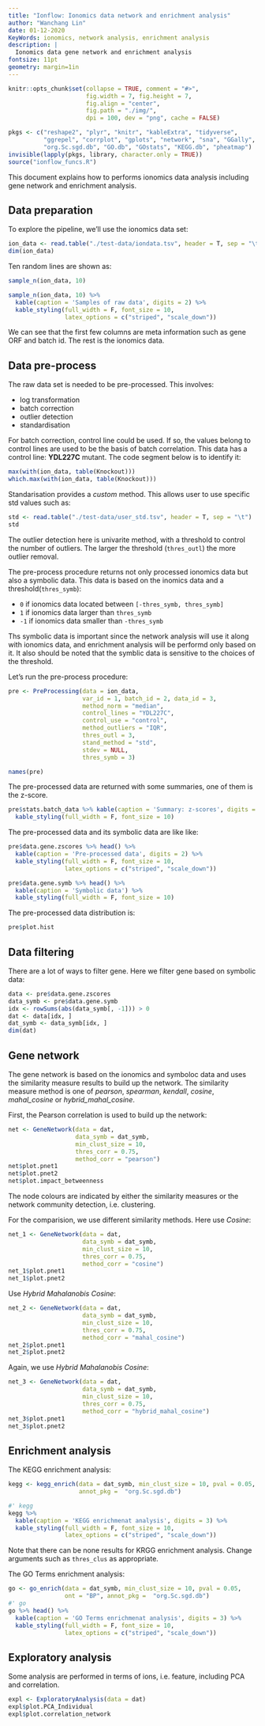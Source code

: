 ```yaml
---
title: "Ionflow: Ionomics data network and enrichment analysis"
author: "Wanchang Lin"
date: 01-12-2020
KeyWords: ionomics, network analysis, enrichment analysis 
description: |
  Ionomics data gene network and enrichment analysis
fontsize: 11pt
geometry: margin=1in
---
```


```r
knitr::opts_chunk$set(collapse = TRUE, comment = "#>",
                      fig.width = 7, fig.height = 7, 
                      fig.align = "center",
                      fig.path = "./img/",
                      dpi = 100, dev = "png", cache = FALSE)

pkgs <- c("reshape2", "plyr", "knitr", "kableExtra", "tidyverse",
          "ggrepel", "corrplot", "gplots", "network", "sna", "GGally",
          "org.Sc.sgd.db", "GO.db", "GOstats", "KEGG.db", "pheatmap")
invisible(lapply(pkgs, library, character.only = TRUE))
source("ionflow_funcs.R")
```

This document explains how to performs ionomics data analysis including gene
network and enrichment analysis. 

## Data preparation

To explore the pipeline, we'll use the ionomics data set:

```r
ion_data <- read.table("./test-data/iondata.tsv", header = T, sep = "\t")
dim(ion_data)
```

Ten random lines are shown as:

```r
sample_n(ion_data, 10)
```

```r
sample_n(ion_data, 10) %>%
  kable(caption = 'Samples of raw data', digits = 2) %>% 
  kable_styling(full_width = F, font_size = 10,
                latex_options = c("striped", "scale_down"))
```

We can see that the first few columns are meta information such as gene ORF
and batch id. The rest is the ionomics data. 


## Data pre-process

The raw data set is needed to be pre-processed. This involves:

- log transformation
- batch correction
- outlier detection
- standardisation

For batch correction, control line could be used. If so, the values belong
to control lines are used to be the basis of batch correlation. This data
has a control line: **YDL227C** mutant. The code segment below is to
identify it:

```r
max(with(ion_data, table(Knockout)))
which.max(with(ion_data, table(Knockout)))
```

Standarisation provides a *custom* method. This allows user to use
specific std values such as: 

```r
std <- read.table("./test-data/user_std.tsv", header = T, sep = "\t")
std
```

The outlier detection here is univarite method, with a threshold to control
the number of outliers. The larger the threshold (`thres_outl`) the more
outlier removal. 

The pre-process procedure returns not only processed ionomics data but also
a symbolic data. This data is based on the inomics data and a
threshold(`thres_symb`):

- `0` if ionomics data located between `[-thres_symb, thres_symb]`
- `1` if ionomics data larger than `thres_symb`
- `-1` if ionomics data smaller than `-thres_symb`

Ths symbolic data is important since the network analysis will use it along
with ionomics data, and enrichment analysis will be performd only based on
it. It also should be noted that the symblic data is sensitive to the
choices of the threshold. 

Let's run the pre-process procedure:

```r
pre <- PreProcessing(data = ion_data,
                     var_id = 1, batch_id = 2, data_id = 3,
                     method_norm = "median",
                     control_lines = "YDL227C",
                     control_use = "control",
                     method_outliers = "IQR",
                     thres_outl = 3,
                     stand_method = "std",
                     stdev = NULL,
                     thres_symb = 3)

names(pre)
```

The pre-processed data are returned with some summaries, one of them is the
z-score.

```r
pre$stats.batch_data %>% kable(caption = 'Summary: z-scores', digits = 2) %>%
  kable_styling(full_width = F, font_size = 10)
```

The pre-processed data and its symbolic data are like like:

```r
pre$data.gene.zscores %>% head() %>%
  kable(caption = 'Pre-processed data', digits = 2) %>% 
  kable_styling(full_width = F, font_size = 10,
                latex_options = c("striped", "scale_down"))

pre$data.gene.symb %>% head() %>%
  kable(caption = 'Symbolic data') %>%
  kable_styling(full_width = F, font_size = 10)
```

The pre-processed data distribution is:

```r
pre$plot.hist
```

## Data filtering

There are a lot of ways to filter gene. Here we filter gene based on
symbolic data:

```r
data <- pre$data.gene.zscores
data_symb <- pre$data.gene.symb
idx <- rowSums(abs(data_symb[, -1])) > 0
dat <- data[idx, ]
dat_symb <- data_symb[idx, ]
dim(dat)
```

## Gene network

The gene network is based on the ionomics and symboloc data and uses the
similarity measure results to build up the network. The similarity measure
method is one of *pearson*, *spearman*, *kendall*, *cosine*, *mahal_cosine*
or *hybrid_mahal_cosine*.

First, the Pearson correlation is used to build up the network:

```r
net <- GeneNetwork(data = dat,
                   data_symb = dat_symb,
                   min_clust_size = 10,
                   thres_corr = 0.75,
                   method_corr = "pearson")
net$plot.pnet1
net$plot.pnet2
net$plot.impact_betweenness
```

The node colours are indicated by either the similarity measures or the
network community detection, i.e. clustering.

\clearpage

For the comparision, we use different similarity methods. Here use *Cosine*:

```r
net_1 <- GeneNetwork(data = dat,
                     data_symb = dat_symb,
                     min_clust_size = 10,
                     thres_corr = 0.75,
                     method_corr = "cosine")
net_1$plot.pnet1
net_1$plot.pnet2
```

\clearpage

Use *Hybrid Mahalanobis Cosine*:

```r
net_2 <- GeneNetwork(data = dat,
                     data_symb = dat_symb,
                     min_clust_size = 10,
                     thres_corr = 0.75,
                     method_corr = "mahal_cosine")
net_2$plot.pnet1
net_2$plot.pnet2
```

\clearpage

Again, we use *Hybrid Mahalanobis Cosine*:

```r
net_3 <- GeneNetwork(data = dat,
                     data_symb = dat_symb,
                     min_clust_size = 10,
                     thres_corr = 0.75,
                     method_corr = "hybrid_mahal_cosine")
net_3$plot.pnet1
net_3$plot.pnet2
```

\clearpage

## Enrichment analysis

The KEGG enrichment analysis:

```r
kegg <- kegg_enrich(data = dat_symb, min_clust_size = 10, pval = 0.05,
                    annot_pkg =  "org.Sc.sgd.db")

#' kegg
kegg %>% 
  kable(caption = 'KEGG enrichmenat analysis', digits = 3) %>%
  kable_styling(full_width = F, font_size = 10,
                latex_options = c("striped", "scale_down"))
```

Note that there can be none results for KRGG  enrichment analysis. Change
arguments such as `thres_clus` as appropriate.

The GO Terms enrichment analysis:

```r
go <- go_enrich(data = dat_symb, min_clust_size = 10, pval = 0.05,
                ont = "BP", annot_pkg =  "org.Sc.sgd.db")
#' go
go %>% head() %>%
  kable(caption = 'GO Terms enrichmenat analysis', digits = 3) %>%
  kable_styling(full_width = F, font_size = 10,
                latex_options = c("striped", "scale_down"))
```

\newpage

## Exploratory analysis

Some analysis are performed in terms of ions, i.e. feature, including PCA
and correlation.

```r
expl <- ExploratoryAnalysis(data = dat)
expl$plot.PCA_Individual
expl$plot.correlation_network
```


